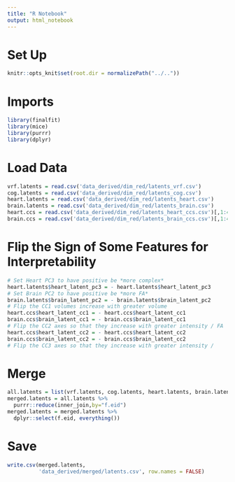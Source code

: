 ```yaml
---
title: "R Notebook"
output: html_notebook
---
```


# Set Up
```r
knitr::opts_knit$set(root.dir = normalizePath("../.."))
```

# Imports
```r
library(finalfit)
library(mice)
library(purrr)
library(dplyr)
```

# Load Data
```r
vrf.latents = read.csv('data_derived/dim_red/latents_vrf.csv')
cog.latents = read.csv('data_derived/dim_red/latents_cog.csv')
heart.latents = read.csv('data_derived/dim_red/latents_heart.csv')
brain.latents = read.csv('data_derived/dim_red/latents_brain.csv')
heart.ccs = read.csv('data_derived/dim_red/latents_heart_ccs.csv')[,1:4]
brain.ccs = read.csv('data_derived/dim_red/latents_brain_ccs.csv')[,1:4]
```

# Flip the Sign of Some Features for Interpretability
```r
# Set Heart PC3 to have positive be *more complex*
heart.latents$heart_latent_pc3 = - heart.latents$heart_latent_pc3
# Set Brain PC2 to have positive be *more FA*
brain.latents$brain_latent_pc2 = - brain.latents$brain_latent_pc2
# Flip the CC1 volumes increase with greater volume
heart.ccs$heart_latent_cc1 = - heart.ccs$heart_latent_cc1
brain.ccs$brain_latent_cc1 = - brain.ccs$brain_latent_cc1
# Flip the CC2 axes so that they increase with greater intensity / FA 
heart.ccs$heart_latent_cc2 = - heart.ccs$heart_latent_cc2
brain.ccs$brain_latent_cc2 = - brain.ccs$brain_latent_cc2
# Flip the CC3 axes so that they increase with greater intensity / 
```

# Merge
```r
all.latents = list(vrf.latents, cog.latents, heart.latents, brain.latents, heart.ccs, brain.ccs)
merged.latents = all.latents %>% 
  purrr::reduce(inner_join,by="f.eid")
merged.latents = merged.latents %>% 
  dplyr::select(f.eid, everything())
```

# Save
```r
write.csv(merged.latents,
          'data_derived/merged/latents.csv', row.names = FALSE)
```

